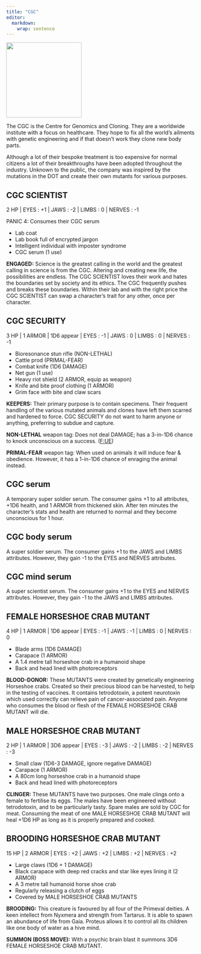 ```yaml
---
title: "CGC"
editor: 
  markdown: 
    wrap: sentence
---
```



![](images/CGC.png){width=200px fig-align="center"}

The CGC is the Centre for Genomics and Cloning.
They are a worldwide institute with a focus on healthcare.
They hope to fix all the world's ailments with genetic engineering and if that doesn't work they clone new body parts.

Although a lot of their bespoke treatment is too expensive for normal citizens a lot of their breakthroughs have been adopted throughout the industry.
Unknown to the public, the company was inspired by the mutations in the DOT and create their own mutants for various purposes.

## CGC SCIENTIST {#scientist}

2 HP | EYES : +1 \| JAWS : -2 \| LIMBS : 0 \| NERVES : -1

PANIC 4: Consumes their CGC serum

- Lab coat
- Lab book full of encrypted jargon
- Intelligent individual with imposter syndrome
- CGC serum (1 use)

__ENGAGED:__ Science is the greatest calling in the world and the greatest calling in science is from the CGC.
Altering and creating new life, the possibilities are endless.
The CGC SCIENTIST loves their work and hates the boundaries set by society and its ethics.
The CGC frequently pushes and breaks these boundaries.
Within their lab and with the right price the CGC SCIENTIST can swap a character's trait for any other, once per character.

## CGC SECURITY {#security}

3 HP | 1 ARMOR | 1D6 appear | EYES : -1 \| JAWS : 0 \| LIMBS : 0 \| NERVES : -1

- Bioresonance stun rifle (NON-LETHAL)
- Cattle prod (PRIMAL-FEAR)
- Combat knife (1D6 DAMAGE)
- Net gun (1 use)
- Heavy riot shield (2 ARMOR, equip as weapon)
- Knife and bite proof clothing (1 ARMOR)
- Grim face with bite and claw scars

__KEEPERS:__ Their primary purpose is to contain specimens.
Their frequent handling of the various mutated animals and clones have left them scarred and hardened to force.
CGC SECURITY do not want to harm anyone or anything, preferring to subdue and capture.

__NON-LETHAL__ weapon tag: Does not deal DAMAGE; has a 3-in-1D6 chance to knock unconscious on a success. ([F:UE](https://claymorerpgs.itch.io/fist))

__PRIMAL-FEAR__ weapon tag: When used on animals it will induce fear & obedience. However, it has a 1-in-1D6 chance of enraging the animal instead.

## CGC serum {#cgc_serum}

A temporary super soldier serum.
The consumer gains +1 to all attributes, +1D6 health, and 1 ARMOR from thickened skin.
After ten minutes the character's stats and health are returned to normal and they become unconscious for 1 hour.

## CGC body serum {#cgc_body_serum}

A super soldier serum.
The consumer gains +1 to the JAWS and LIMBS attributes.
However, they gain -1 to the EYES and NERVES attributes.

## CGC mind serum {#cgc_mind_serum}

A super scientist serum.
The consumer gains +1 to the EYES and NERVES attributes.
However, they gain -1 to the JAWS and LIMBS attributes.

## FEMALE HORSESHOE CRAB MUTANT {#female_horseshoe_crab_mutant}

4 HP | 1 ARMOR | 1D6 appear | EYES : -1 \| JAWS : -1 \| LIMBS : 0 \| NERVES : 0

- Blade arms (1D6 DAMAGE)
- Carapace (1 ARMOR)
- A 1.4 metre tall horseshoe crab in a humanoid shape
- Back and head lined with photoreceptors

__BLOOD-DONOR:__ These MUTANTS were created by genetically engineering Horseshoe crabs.
Created so their precious blood can be harvested, to help in the testing of vaccines.
It contains tetrodotoxin, a potent neurotoxin which used correctly can relieve pain of cancer-associated pain.
Anyone who consumes the blood or flesh of the FEMALE HORSESHOE CRAB MUTANT will die.

## MALE HORSESHOE CRAB MUTANT {#male_horseshoe_crab_mutant}

2 HP | 1 ARMOR | 3D6 appear | EYES : -3 \| JAWS : -2 \| LIMBS : -2 \| NERVES : -3

- Small claw (1D6-3 DAMAGE, ignore negative DAMAGE)
- Carapace (1 ARMOR)
- A 80cm long horseshoe crab in a humanoid shape
- Back and head lined with photoreceptors

__CLINGER:__ These MUTANTS have two purposes.
One male clings onto a female to fertilise its eggs.
The males have been engineered without tetrodotoxin, and to be particularly tasty. 
Spare males are sold by CGC for meat.
Consuming the meat of one MALE HORSESHOE CRAB MUTANT will heal +1D6 HP as long as it is properly prepared and cooked.

## BROODING HORSESHOE CRAB MUTANT {#brooding_horseshoe_crab_mutant}

15 HP | 2 ARMOR | EYES : +2 \| JAWS : +2 \| LIMBS : +2 \| NERVES : +2

- Large claws (1D6 + 1 DAMAGE)
- Black carapace with deep red cracks and star like eyes lining it (2 ARMOR)
- A 3 metre tall humanoid horse shoe crab
- Regularly releasing a clutch of eggs
- Covered by MALE HORSESHOE CRAB MUTANTS

__BROODING:__ This creature is favoured by all four of the Primeval deities.
A keen intellect from Nyxmera and strength from Tartarus.
It is able to spawn an abundance of life from Gaia.
Proteus allows it to control all its children like one body of water as a hive mind.

__SUMMON (BOSS MOVE):__ With a psychic brain blast it summons 3D6 FEMALE HORSESHOE CRAB MUTANT.
